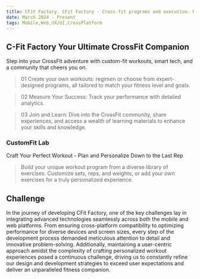 ```yaml
---
title: CFit Factory. CFit Factory - Cross-fit programs and execution. Mobile and Web applications
date: March 2024 - Present
tags: Mobile,Web,UX/UI,CrossPlatform
---
```


<MdxImage
  src="https://storage.googleapis.com/abe_cloud_storage/website%2Fcfit-factory.png"
  width={800}
  height={500}
  className="mx-auto mt-5 mb-4"
/>

## C-Fit Factory Your Ultimate CrossFit Companion

Step into your CrossFit adventure with custom-fit workouts, smart tech, and a community that cheers you on.

> 01 Create your own workouts: regimen or choose from expert-designed programs, all tailored to match your fitness level and goals.

> 02 Measure Your Success: Track your performance with detailed analytics.

> 03 Join and Learn: Dive into the CrossFit community, share experiences, and access a wealth of learning materials to enhance your skills and knowledge.

### CustomFit Lab

Craft Your Perfect Workout - Plan and Personalize Down to the Last Rep

> Build your unique workout program from a diverse library of exercises. Customize sets, reps, and weights, or add your own exercises for a truly personalized experience.

## Challenge

In the journey of developing CFit Factory, one of the key challenges lay in integrating advanced technologies seamlessly across both the mobile and web platforms. From ensuring cross-platform compatibility to optimizing performance for diverse devices and screen sizes, every step of the development process demanded meticulous attention to detail and innovative problem-solving. Additionally, maintaining a user-centric approach amidst the complexity of crafting personalized workout experiences posed a continuous challenge, driving us to constantly refine our design and development strategies to exceed user expectations and deliver an unparalleled fitness companion.
